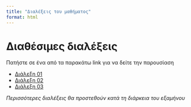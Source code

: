 ```yaml
---
title: "Διαλέξεις του μαθήματος"
format: html
---
```


# Διαθέσιμες διαλέξεις

Πατήστε σε ένα από τα παρακάτω link για να δείτε την παρουσίαση

- [Διάλεξη 01](slides/lecture-01/index.qmd)
- [Διάλεξη 02](slides/lecture-02/index.qmd)
- [Διάλεξη 03](slides/lecture-03/index.qmd)

*Περισσότερες διαλέξεις θα προστεθούν κατά τη διάρκεια του εξαμήνου*
